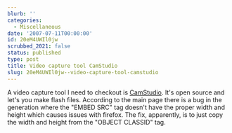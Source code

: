 ```yaml
---
blurb: ''
categories:
  - Miscellaneous
date: '2007-07-11T00:00:00'
id: 20eM4UWIl0jw
scrubbed_2021: false
status: published
type: post
title: Video capture tool CamStudio
slug: 20eM4UWIl0jw--video-capture-tool-camstudio
---
```


A video capture tool I need to checkout is
[CamStudio](http://www.camstudio.org/). It's open source and let's
you make flash files. According to the main page there is a bug in
the generation where the "EMBED SRC" tag doesn't have the proper
width and height which causes issues with firefox. The fix,
apparently, is to just copy the width and height from the "OBJECT
CLASSID" tag.
